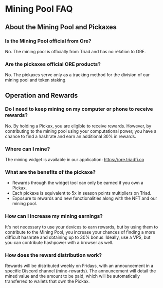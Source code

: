 
# Mining Pool FAQ

## About the Mining Pool and Pickaxes

### Is the Mining Pool official from Ore?

No. The mining pool is officially from Triad and has no relation to ORE.

### Are the pickaxes official ORE products?

No. The pickaxes serve only as a tracking method for the division of our mining pool and token staking.

## Operation and Rewards

### Do I need to keep mining on my computer or phone to receive rewards?

No. By holding a Pickax, you are eligible to receive rewards. However, by contributing to the mining pool using your computational power, you have a chance to find a hashrate and earn an additional 30% in rewards.

### Where can I mine?

The mining widget is available in our application: <a href="https://ore.triadfi.co" target="_blank">https://ore.triadfi.co</a>

### What are the benefits of the pickaxe?

- Rewards through the widget tool can only be earned if you own a Pickax.
- Each pickaxe is equivalent to 5x in season points multipliers on Triad.
- Exposure to rewards and new functionalities along with the NFT and our mining pool.

### How can I increase my mining earnings?

It's not necessary to use your devices to earn rewards, but by using them to contribute to the Mining Pool, you increase your chances of finding a more difficult hashrate and obtaining up to 30% bonus. Ideally, use a VPS, but you can contribute hashpower with a browser as well.

### How does the reward distribution work?

Rewards will be distributed weekly on Fridays, with an announcement in a specific Discord channel (mine-rewards). The announcement will detail the mined value and the amount to be paid, which will be automatically transferred to wallets that own the Pickax.
